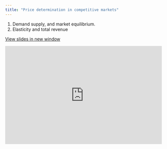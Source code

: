 ```yaml
---
title: "Price determination in competitive markets"
---
```


1. Demand supply, and market equilibrium.
2. Elasticity and total revenue

<a href="https://docs.google.com/presentation/d/e/2PACX-1vTPk7h0SOMOIOESI_vurfNiNBKzdMK_CMoEQAiJKobBU-56jHyJWpm62C3fbeqZ3w/embed?start=false&loop=false&delayms=60000" target="_blank" class="btn-slides">View slides in new window</a>

::: {.box style="padding-bottom:56.25%; position:relative; display:block; width: 100%"}
<iframe src="https://docs.google.com/presentation/d/e/2PACX-1vTPk7h0SOMOIOESI_vurfNiNBKzdMK_CMoEQAiJKobBU-56jHyJWpm62C3fbeqZ3w/embed?start=false&loop=false&delayms=60000" frameborder="0" width="100%" height="100%" allowfullscreen="true" mozallowfullscreen="true" webkitallowfullscreen="true" style="position:absolute; top:0; left: 0">

</iframe>



<br>
:::

